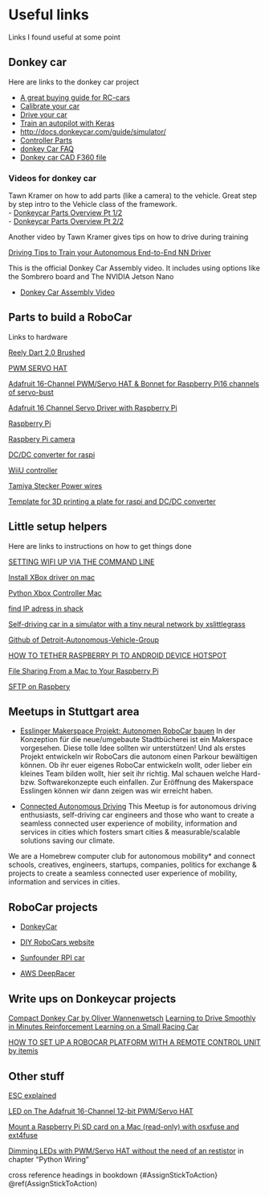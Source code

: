 # Useful links {#UsefulLinks}
Links I found useful at some point 

## Donkey car
Here are links to the donkey car project

- [A great buying guide for RC-cars](http://docs.donkeycar.com/roll_your_own/) 
- [Calibrate your car](http://docs.donkeycar.com/guide/calibrate/)
- [Drive your car](http://docs.donkeycar.com/guide/get_driving/)
- [Train an autopilot with Keras](http://docs.donkeycar.com/guide/train_autopilot/)
- [http://docs.donkeycar.com/guide/simulator/](http://docs.donkeycar.com/guide/simulator/)
- [Controller Parts](http://docs.donkeycar.com/parts/controllers/#physical-joystick-controller)
- [donkey Car FAQ](http://www.donkeycar.com/faq)
- [Donkey car CAD F360 file ](https://myhub.autodesk360.com/ue29cd685/g/shares/SHabee1QT1a327cf2b7a4e199edaece296a3?viewState=NoIgbgDAdAjCA0IDeAdEAXAngBwKZoC40ARXAZwEsBzAOzXjQEMyzd1C0BjAVgDNuAHNwDsANgC0ATgAswzuOkwARo3ECIMCbgDMAyZ14ATSZOFC0AXxABdIA)

### Videos for donkey car

Tawn Kramer on how to add parts (like a camera) to the vehicle. Great step by step intro to the Vehicle class of the framework.  
- [Donkeycar Parts Overview Pt 1/2](https://www.youtube.com/watch?v=YZ4ESrtfShs)    
- [Donkeycar Parts Overview Pt 2/2](https://www.youtube.com/watch?v=G1JjAw_NdnE)

Another video by Tawn Kramer gives tips on how to drive during training

[Driving Tips to Train your Autonomous End-to-End NN Driver](https://www.youtube.com/watch?v=4fXbDf_QWM4&feature=youtu.be)

This is the official Donkey Car Assembly video.  It includes using options like the Sombrero board and The NVIDIA Jetson Nano

- [Donkey Car Assembly Video](https://www.youtube.com/watch?v=OaVqWiR2rS0&feature=youtu.be&mc_cid=0a8c1f095f&mc_eid=547a8008c5)

## Parts to build a RoboCar
Links to hardware 


[Reely Dart 2.0 Brushed](https://www.conrad.de/de/reely-dart-20-brushed-110-rc-modellauto-elektro-buggy-heckantrieb-100-premium-rtr-24-ghz-inkl-akku-ladegeraet-und-s-1605712.html)  

[PWM SERVO HAT](https://www.reichelt.de/raspberry-pi-servo-hat-16-kanal-pwm-rpi-servo-hat-p235533.html?)  

[Adafruit 16-Channel PWM/Servo HAT & Bonnet for Raspberry Pi16 channels of servo-bust](https://learn.adafruit.com/adafruit-16-channel-pwm-servo-hat-for-raspberry-pi/overview)

[Adafruit 16 Channel Servo Driver with Raspberry Pi](https://cdn-learn.adafruit.com/downloads/pdf/adafruit-16-channel-servo-driver-with-raspberry-pi.pdf )  

[Raspberry Pi](https://www.reichelt.de/raspberry-pi-3-b-4x-1-2-ghz-1-gb-ram-wlan-bt-raspberry-pi-3-p164977.html?r=1)  

[Raspbery Pi camera](https://www.amazon.de/dp/B00N1YJKFS/ref=pe_3044161_189395811_TE_dp_1)  

[DC/DC converter for raspi](https://www.reichelt.de/entwicklerboards-spannungsregler-6-40-v-dc-auf-2x-usb-5v-3a-debo-dc-2xusb-p242778.html?PROVID=2788&gclid=CjwKCAiA4OvhBRAjEiwAU2FoJaCWbrXYqhuMADE3wArHLnltplldPHPumAXmfit7bQZUbyxtnIbwhRoCvqAQAvD_BwE&&r=1)  

[WiiU controller](https://www.amazon.de/dp/B06XSB2TXQ/ref=pe_3044161_185740101_TE_item)  

[Tamiya Stecker Power wires](https://www.amazon.de/gp/product/B01I1N73TI/ref=ppx_yo_dt_b_asin_title_o04__o00_s00?ie=UTF8&psc=1) 

[Template for 3D printing a plate for raspi and DC/DC converter](https://www.tinkercad.com/things/fX3fJVQicx5-donkeycarbaseplate)


## Little setup helpers
Here are links to instructions on how to get things done

[SETTING WIFI UP VIA THE COMMAND LINE](https://www.raspberrypi.org/documentation/configuration/wireless/wireless-cli.md "DOCUMENTATION > CONFIGURATION > WIRELESS > WIRELESS-CLI")

[Install XBox driver on mac]( https://github.com/360Controller/360Controller/releases)

[Python Xbox Controller Mac](http://www.philipzucker.com/python-xbox-controller-mac/)  

[find IP adress in shack](http://leases.shack/#/)  


[Self-driving car in a simulator with a tiny neural network by xslittlegrass](https://github.com/xslittlegrass/CarND-Behavioral-Cloning)


[Github of Detroit-Autonomous-Vehicle-Group](https://github.com/Sashulik/Detroit-Autonomous-Vehicle-Group)

[HOW TO TETHER RASPBERRY PI TO ANDROID DEVICE HOTSPOT](http://onlineshouter.com/how-to-tether-raspberry-pi-to-android-device-hotspot/ )

[File Sharing From a Mac to Your Raspberry Pi](https://www.dexterindustries.com/howto/how-to-transfer-files-to-your-raspberry-pi-from-a-mac/)

[SFTP on Raspbery](https://www.raspberrypi.org/documentation/remote-access/ssh/sftp.md)

## Meetups in Stuttgart area


- [Esslinger Makerspace Projekt: Autonomen RoboCar bauen](https://www.meetup.com/Esslingen-Makerspace/ "Homepage of the meetup")
In der Konzeption für die neue/umgebaute Stadtbücherei ist ein Makerspace vorgesehen. Diese tolle Idee sollten wir unterstützen!
Und als erstes Projekt entwickeln wir RoboCars die autonom einen Parkour bewältigen können.
Ob ihr euer eigenes RoboCar entwickeln wollt, oder lieber ein kleines Team bilden wollt, hier seit ihr richtig.
Mal schauen welche Hard- bzw. Softwarekonzepte euch einfallen.
Zur Eröffnung des Makerspace Esslingen können wir dann zeigen was wir erreicht haben.

- [Connected Autonomous Driving](https://www.meetup.com/Connected-Autonomous-Driving/)
This Meetup is for autonomous driving enthusiasts, self-driving car engineers and those who want to create a seamless connected user experience of mobility, information and services in cities which fosters smart cities & measurable/scalable solutions saving our climate.

We are a Homebrew computer club for autonomous mobility* and connect schools, creatives, engineers, startups, companies, politics for exchange & projects to create a seamless connected user experience of mobility, information and services in cities.





## RoboCar projects

- [DonkeyCar](http://www.donkeycar.com)

- [DIY RoboCars website](https://diyrobocars.com)  

- [Sunfounder RPI car ](https://www.sunfounder.com/rpi-car.html)  

- [AWS DeepRacer](https://aws.amazon.com/deepracer/)  


## Write ups on Donkeycar projects


[Compact Donkey Car by Oliver Wannenwetsch](https://github.com/connected-autonomous-mobility/50-hardware/blob/master/indoor_compact_car.md)
[Learning to Drive Smoothly in Minutes Reinforcement Learning on a Small Racing Car](https://towardsdatascience.com/learning-to-drive-smoothly-in-minutes-450a7cdb35f4)


[HOW TO SET UP A ROBOCAR PLATFORM WITH A REMOTE CONTROL UNIT by itemis](https://blogs.itemis.com/en/how-to-set-up-a-robocar-platform-with-a-remote-control-unit)

## Other stuff

[ESC explained](https://en.wikipedia.org/wiki/Electronic_speed_control) 

[LED on The Adafruit 16-Channel 12-bit PWM/Servo HAT](https://cdn-learn.adafruit.com/downloads/pdf/16-channel-pwm-servo-driver.pdf)

[Mount a Raspberry Pi SD card on a Mac (read-only) with osxfuse and ext4fuse](https://www.jeffgeerling.com/blog/2017/mount-raspberry-pi-sd-card-on-mac-read-only-osxfuse-and-ext4fuse)

[Dimming LEDs with PWM/Servo HAT without the need of an restistor](https://cdn-learn.adafruit.com/downloads/pdf/adafruit-16-channel-pwm-servo-hat-for-raspberry-pi.pdf) in chapter "Python Wiring"

cross reference headings in bookdown
{#AssignStickToAction}
\@ref(AssignStickToAction)
